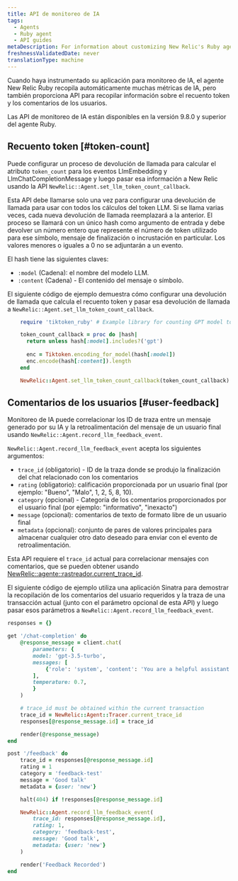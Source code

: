 ```yaml
---
title: API de monitoreo de IA
tags:
  - Agents
  - Ruby agent
  - API guides
metaDescription: For information about customizing New Relic's Ruby agent for AI monitoring.
freshnessValidatedDate: never
translationType: machine
---
```


Cuando haya instrumentado su aplicación para monitoreo de IA, el agente New Relic Ruby recopila automáticamente muchas métricas de IA, pero también proporciona API para recopilar información sobre el recuento token y los comentarios de los usuarios.

<Callout variant="tip">
  Las API de monitoreo de IA están disponibles en la versión 9.8.0 y superior del agente Ruby.
</Callout>

## Recuento token [#token-count]

Puede configurar un proceso de devolución de llamada para calcular el atributo `token_count` para los eventos LlmEmbedding y LlmChatCompletionMessage y luego pasar esa información a New Relic usando la API `NewRelic::Agent.set_llm_token_count_callback`.

Esta API debe llamarse solo una vez para configurar una devolución de llamada para usar con todos los cálculos del token LLM. Si se llama varias veces, cada nueva devolución de llamada reemplazará a la anterior. El proceso se llamará con un único hash como argumento de entrada y debe devolver un número entero que represente el número de token utilizado para ese símbolo, mensaje de finalización o incrustación en particular. Los valores menores o iguales a 0 no se adjuntarán a un evento.

El hash tiene las siguientes claves:

* `:model` (Cadena): el nombre del modelo LLM.
* `:content` (Cadena) - El contenido del mensaje o símbolo.

El siguiente código de ejemplo demuestra cómo configurar una devolución de llamada que calcula el recuento token y pasar esa devolución de llamada a `NewRelic::Agent.set_llm_token_count_callback`.

```rb
    require 'tiktoken_ruby' # Example library for counting GPT model tokens used

    token_count_callback = proc do |hash|
      return unless hash[:model].includes?('gpt')
  
      enc = Tiktoken.encoding_for_model(hash[:model])
      enc.encode(hash[:content]).length
    end

    NewRelic::Agent.set_llm_token_count_callback(token_count_callback)
```

## Comentarios de los usuarios [#user-feedback]

Monitoreo de IA puede correlacionar los ID de traza entre un mensaje generado por su IA y la retroalimentación del mensaje de un usuario final usando `NewRelic::Agent.record_llm_feedback_event`.

`NewRelic::Agent.record_llm_feedback_event` acepta los siguientes argumentos:

* `trace_id` (obligatorio) - ID de la traza donde se produjo la finalización del chat relacionado con los comentarios
* `rating` (obligatorio): calificación proporcionada por un usuario final (por ejemplo: "Bueno", "Malo", 1, 2, 5, 8, 10).
* `category` (opcional) - Categoría de los comentarios proporcionados por el usuario final (por ejemplo: "informativo", "inexacto")
* `message` (opcional): comentarios de texto de formato libre de un usuario final
* `metadata` (opcional): conjunto de pares de valores principales para almacenar cualquier otro dato deseado para enviar con el evento de retroalimentación.

Esta API requiere el `trace_id` actual para correlacionar mensajes con comentarios, que se pueden obtener usando [NewRelic::agente::rastreador.current_trace_id](https://www.rubydoc.info/gems/newrelic_rpm/NewRelic/Agent/Tracer#current_trace_id-class_method).

El siguiente código de ejemplo utiliza una aplicación Sinatra para demostrar la recopilación de los comentarios del usuario requeridos y la traza de una transacción actual (junto con el parámetro opcional de esta API) y luego pasar esos parámetros a `NewRelic::Agent.record_llm_feedback_event`.

```rb
responses = {}

get '/chat-completion' do
    @response_message = client.chat(
        parameters: {
        model: 'gpt-3.5-turbo',
        messages: [ 
            {'role': 'system', 'content': 'You are a helpful assistant.'},
        ],
        temperature: 0.7,
        }
    )

    # trace_id must be obtained within the current transaction
    trace_id = NewRelic::Agent::Tracer.current_trace_id
    responses[@response_message.id] = trace_id

    render(@response_message)
end

post '/feedback' do
    trace_id = responses[@response_message.id]
    rating = 1
    category = 'feedback-test'
    message = 'Good talk'
    metadata = {user: 'new'}

    halt(404) if !responses[@response_message.id]

    NewRelic::Agent.record_llm_feedback_event(
        trace_id: responses[@response_message.id],
        rating: 1,
        category: 'feedback-test',
        message: 'Good talk',
        metadata: {user: 'new'}
    )

    render('Feedback Recorded')
end
```
